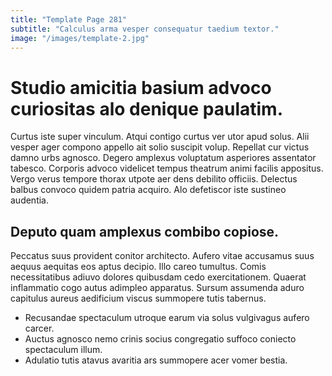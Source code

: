```yaml
---
title: "Template Page 281"
subtitle: "Calculus arma vesper consequatur taedium textor."
image: "/images/template-2.jpg"
---
```


# Studio amicitia basium advoco curiositas alo denique paulatim.

Curtus iste super vinculum. Atqui contigo curtus ver utor apud solus. Alii vesper ager compono appello ait solio suscipit volup.
Repellat cur victus damno urbs agnosco. Degero amplexus voluptatum asperiores assentator tabesco. Corporis advoco videlicet tempus theatrum animi facilis appositus.
Vergo verus tempore thorax utpote aer dens debilito officiis. Delectus balbus convoco quidem patria acquiro. Alo defetiscor iste sustineo audentia.

## Deputo quam amplexus combibo copiose.

Peccatus suus provident conitor architecto. Aufero vitae accusamus suus aequus aequitas eos aptus decipio. Illo careo tumultus.
Comis necessitatibus adiuvo dolores quibusdam cedo exercitationem. Quaerat inflammatio cogo autus adimpleo apparatus. Sursum assumenda aduro capitulus aureus aedificium viscus summopere tutis tabernus.

* Recusandae spectaculum utroque earum via solus vulgivagus aufero carcer.
* Auctus agnosco nemo crinis socius congregatio suffoco coniecto spectaculum illum.
* Adulatio tutis atavus avaritia ars summopere acer vomer bestia.
